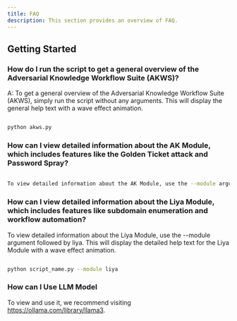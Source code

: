 ```yaml
---
title: FAQ
description: This section provides an overview of FAQ.
---
```



## Getting Started

### How do I run the script to get a general overview of the Adversarial Knowledge Workflow Suite (AKWS)?

A: To get a general overview of the Adversarial Knowledge Workflow Suite (AKWS), simply run the script without any arguments. This will display the general help text with a wave effect animation.

```bash

python akws.py

```


### How can I view detailed information about the AK Module, which includes features like the Golden Ticket attack and Password Spray?

```bash

To view detailed information about the AK Module, use the --module argument followed by ak. This will display the detailed help text for the AK Module with a wave effect animation.

```

### How can I view detailed information about the Liya Module, which includes features like subdomain enumeration and workflow automation?

To view detailed information about the Liya Module, use the --module argument followed by liya. This will display the detailed help text for the Liya Module with a wave effect animation.

```bash

python script_name.py --module liya

```

### How can I Use LLM Model

To view and use it, we recommend visiting https://ollama.com/library/llama3.
